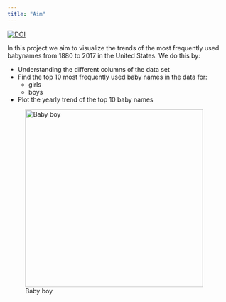 ```yaml
---
title: "Aim"
---
```


[![DOI](https://zenodo.org/badge/667862405.svg)](https://zenodo.org/badge/latestdoi/667862405)


In this project we aim to visualize the trends of the most frequently used babynames from 1880 to 2017 in the United States. We do this by:

- Understanding the different columns of the data set
- Find the top 10 most frequently used baby names in the data for:
  - girls
  - boys
- Plot the yearly trend of the top 10 baby names


![Baby boy](pexels-photo-2760338.jpeg){#baby-img width="400" fig-align="right"}

